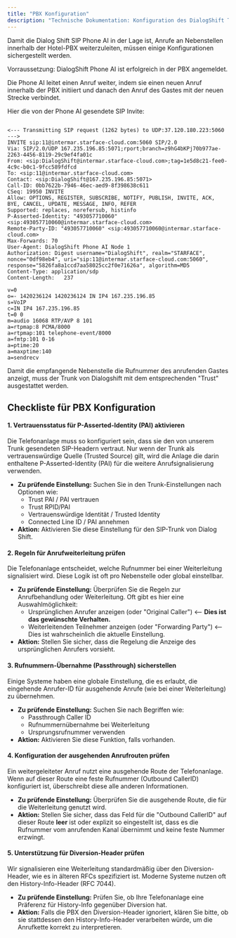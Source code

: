 ```yaml
---
title: "PBX Konfiguration"
description: "Technische Dokumentation: Konfiguration des DialogShift Trunk in der Hotel PBX"
---
```


Damit die Dialog Shift SIP Phone AI in der Lage ist, Anrufe an Nebenstellen innerhalb der Hotel-PBX weiterzuleiten, müssen einige Konfigurationen sichergestellt werden. 

<Note>
  Vorraussetzung: DialogShift Phone AI ist erfolgreich in der PBX angemeldet.
</Note>

Die Phone AI leitet einen Anruf weiter, indem sie einen neuen Anruf innerhalb der PBX initiiert und danach den Anruf des Gastes mit der neuen Strecke verbindet.

Hier die von der Phone AI gesendete SIP Invite:

```log [expandable]

<--- Transmitting SIP request (1262 bytes) to UDP:37.120.180.223:5060 --->
INVITE sip:11@intermar.starface-cloud.com:5060 SIP/2.0
Via: SIP/2.0/UDP 167.235.196.85:5071;rport;branch=z9hG4bKPj70b977ae-2263-4456-8119-29c9ef4fa01c
From: <sip:DialogShift@intermar.starface-cloud.com>;tag=1e5d8c21-fee0-4c9c-b0c1-9fcc589fdfcd
To: <sip:11@intermar.starface-cloud.com>
Contact: <sip:DialogShift@167.235.196.85:5071>
Call-ID: 0bb7622b-7946-46ec-aed9-8f398638c611
CSeq: 19950 INVITE
Allow: OPTIONS, REGISTER, SUBSCRIBE, NOTIFY, PUBLISH, INVITE, ACK, BYE, CANCEL, UPDATE, MESSAGE, INFO, REFER
Supported: replaces, norefersub, histinfo
P-Asserted-Identity: "493057710060" <sip:493057710060@intermar.starface-cloud.com>
Remote-Party-ID: "493057710060" <sip:493057710060@intermar.starface-cloud.com>
Max-Forwards: 70
User-Agent: DialogShift Phone AI Node 1
Authorization: Digest username="DialogShift", realm="STARFACE", nonce="0df98eb4", uri="sip:11@intermar.starface-cloud.com:5060", response="5826fa8a1ccd7aa58025cc2f0e71626a", algorithm=MD5
Content-Type: application/sdp
Content-Length:   237

v=0
o=- 1420236124 1420236124 IN IP4 167.235.196.85
s=VoIP
c=IN IP4 167.235.196.85
t=0 0
m=audio 16068 RTP/AVP 8 101
a=rtpmap:8 PCMA/8000
a=rtpmap:101 telephone-event/8000
a=fmtp:101 0-16
a=ptime:20
a=maxptime:140
a=sendrecv
```

Damit die empfangende Nebenstelle die Rufnummer des anrufenden Gastes anzeigt, muss der Trunk von Dialogshift mit dem entsprechenden "Trust" ausgestattet werden. 

## Checkliste für PBX Konfiguration

#### **1. Vertrauensstatus für P-Asserted-Identity (PAI) aktivieren**

Die Telefonanlage muss so konfiguriert sein, dass sie den von unserem Trunk gesendeten SIP-Headern vertraut. Nur wenn der Trunk als vertrauenswürdige Quelle (Trusted Source) gilt, wird die Anlage die darin enthaltene P-Asserted-Identity (PAI) für die weitere Anrufsignalisierung verwenden.

- **Zu prüfende Einstellung:** Suchen Sie in den Trunk-Einstellungen nach Optionen wie:
  - Trust PAI / PAI vertrauen
  - Trust RPID/PAI
  - Vertrauenswürdige Identität / Trusted Identity
  - Connected Line ID / PAI annehmen
- **Aktion:** Aktivieren Sie diese Einstellung für den SIP-Trunk von Dialog Shift.

#### **2. Regeln für Anrufweiterleitung prüfen**

Die Telefonanlage entscheidet, welche Rufnummer bei einer Weiterleitung signalisiert wird. Diese Logik ist oft pro Nebenstelle oder global einstellbar.

- **Zu prüfende Einstellung:** Überprüfen Sie die Regeln zur Anrufbehandlung oder Weiterleitung. Oft gibt es hier eine Auswahlmöglichkeit:
  - Ursprünglichen Anrufer anzeigen (oder "Original Caller") \<-- **Dies ist das gewünschte Verhalten.**
  - Weiterleitenden Teilnehmer anzeigen (oder "Forwarding Party") \<-- Dies ist wahrscheinlich die aktuelle Einstellung.
- **Aktion:** Stellen Sie sicher, dass die Regelung die Anzeige des ursprünglichen Anrufers vorsieht.

#### **3. Rufnummern-Übernahme (Passthrough) sicherstellen**

Einige Systeme haben eine globale Einstellung, die es erlaubt, die eingehende Anrufer-ID für ausgehende Anrufe (wie bei einer Weiterleitung) zu übernehmen.

- **Zu prüfende Einstellung:** Suchen Sie nach Begriffen wie:
  - Passthrough Caller ID
  - Rufnummernübernahme bei Weiterleitung
  - Ursprungsrufnummer verwenden
- **Aktion:** Aktivieren Sie diese Funktion, falls vorhanden.

#### **4. Konfiguration der ausgehenden Anrufrouten prüfen**

Ein weitergeleiteter Anruf nutzt eine ausgehende Route der Telefonanlage. Wenn auf dieser Route eine feste Rufnummer (Outbound CallerID) konfiguriert ist, überschreibt diese alle anderen Informationen.

- **Zu prüfende Einstellung:** Überprüfen Sie die ausgehende Route, die für die Weiterleitung genutzt wird.
- **Aktion:** Stellen Sie sicher, dass das Feld für die "Outbound CallerID" auf dieser Route **leer** ist oder explizit so eingestellt ist, dass es die Rufnummer vom anrufenden Kanal übernimmt und keine feste Nummer erzwingt.

#### **5. Unterstützung für Diversion-Header prüfen**

Wir signalisieren eine Weiterleitung standardmäßig über den Diversion-Header, wie es in älteren RFCs spezifiziert ist. Moderne Systeme nutzen oft den History-Info-Header (RFC 7044).

- **Zu prüfende Einstellung:** Prüfen Sie, ob Ihre Telefonanlage eine Präferenz für History-Info gegenüber Diversion hat.
- **Aktion:** Falls die PBX den Diversion-Header ignoriert, klären Sie bitte, ob sie stattdessen den History-Info-Header verarbeiten würde, um die Anrufkette korrekt zu interpretieren.